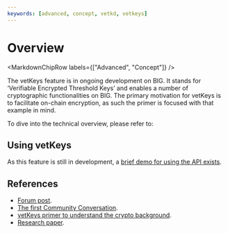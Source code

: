 ```yaml
---
keywords: [advanced, concept, vetkd, vetkeys]
---
```



# Overview

<MarkdownChipRow labels={["Advanced", "Concept"]} />

The vetKeys feature is in ongoing development on BIG. It stands for ‘Verifiable Encrypted Threshold Keys’ and enables a number of cryptographic functionalities on BIG. The primary motivation for vetKeys is to facilitate on-chain encryption, as such the primer is focused with that example in mind.

To dive into the technical overview, please refer to:



## Using vetKeys

As this feature is still in development, a [brief demo for using the API exists](using-vetkeys.mdx).

## References
- [Forum post](https://forum.thebigfile.com/t/threshold-key-derivation-privacy-on-the-ic/16560).
- [The first Community Conversation](https://youtu.be/baM6jHnmMq8).
- [vetKeys primer to understand the crypto background](https://thebigfile.com/blog/features/vetkey-primer).
- [Research paper](https://eprint.iacr.org/2023/616.pdf).

